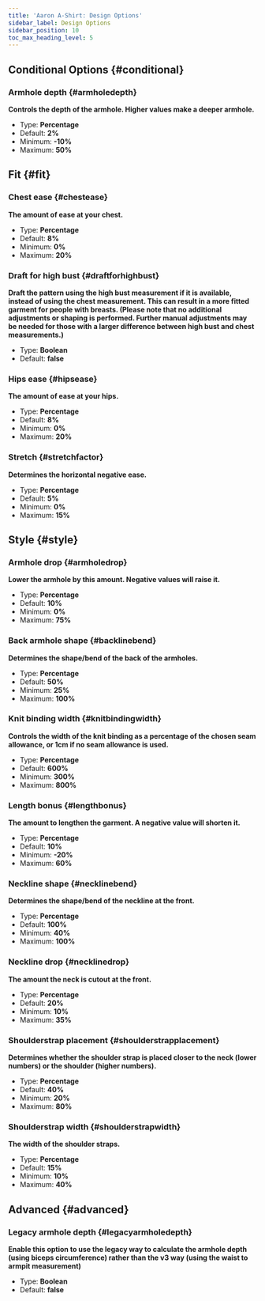 ```yaml
---
title: 'Aaron A-Shirt: Design Options'
sidebar_label: Design Options
sidebar_position: 10
toc_max_heading_level: 5
---
```



## Conditional Options {#conditional}

### Armhole depth {#armholedepth}

**Controls the depth of the armhole. Higher values make a deeper armhole.**

- Type: **Percentage**
- Default: **2%**
- Minimum: **-10%**
- Maximum: **50%**

<Armholedepth />

## Fit {#fit}

### Chest ease {#chestease}

**The amount of ease at your chest.**

- Type: **Percentage**
- Default: **8%**
- Minimum: **0%**
- Maximum: **20%**

<Chestease />

### Draft for high bust {#draftforhighbust}

**Draft the pattern using the high bust measurement if it is available, instead of using the chest measurement. This can result in a more fitted garment for people with breasts. (Please note that no additional adjustments or shaping is performed. Further manual adjustments may be needed for those with a larger difference between high bust and chest measurements.)**

- Type: **Boolean**
- Default: **false**

<Draftforhighbust />

### Hips ease {#hipsease}

**The amount of ease at your hips.**

- Type: **Percentage**
- Default: **8%**
- Minimum: **0%**
- Maximum: **20%**

<Hipsease />

### Stretch {#stretchfactor}

**Determines the horizontal negative ease.**

- Type: **Percentage**
- Default: **5%**
- Minimum: **0%**
- Maximum: **15%**

<Stretchfactor />

## Style {#style}

### Armhole drop {#armholedrop}

**Lower the armhole by this amount. Negative values will raise it.**

- Type: **Percentage**
- Default: **10%**
- Minimum: **0%**
- Maximum: **75%**

<Armholedrop />

### Back armhole shape {#backlinebend}

**Determines the shape/bend of the back of the armholes.**

- Type: **Percentage**
- Default: **50%**
- Minimum: **25%**
- Maximum: **100%**

<Backlinebend />

### Knit binding width {#knitbindingwidth}

**Controls the width of the knit binding as a percentage of the chosen seam allowance, or 1cm if no seam allowance is used.**

- Type: **Percentage**
- Default: **600%**
- Minimum: **300%**
- Maximum: **800%**

<Knitbindingwidth />

### Length bonus {#lengthbonus}

**The amount to lengthen the garment. A negative value will shorten it.**

- Type: **Percentage**
- Default: **10%**
- Minimum: **-20%**
- Maximum: **60%**

<Lengthbonus />

### Neckline shape {#necklinebend}

**Determines the shape/bend of the neckline at the front.**

- Type: **Percentage**
- Default: **100%**
- Minimum: **40%**
- Maximum: **100%**

<Necklinebend />

### Neckline drop {#necklinedrop}

**The amount the neck is cutout at the front.**

- Type: **Percentage**
- Default: **20%**
- Minimum: **10%**
- Maximum: **35%**

<Necklinedrop />

### Shoulderstrap placement {#shoulderstrapplacement}

**Determines whether the shoulder strap is placed closer to the neck (lower numbers) or the shoulder (higher numbers).**

- Type: **Percentage**
- Default: **40%**
- Minimum: **20%**
- Maximum: **80%**

<Shoulderstrapplacement />

### Shoulderstrap width {#shoulderstrapwidth}

**The width of the shoulder straps.**

- Type: **Percentage**
- Default: **15%**
- Minimum: **10%**
- Maximum: **40%**

<Shoulderstrapwidth />

## Advanced {#advanced}

### Legacy armhole depth {#legacyarmholedepth}

**Enable this option to use the legacy way to calculate the armhole depth (using biceps circumference) rather than the v3 way (using the waist to armpit measurement)**

- Type: **Boolean**
- Default: **false**

<Legacyarmholedepth />
